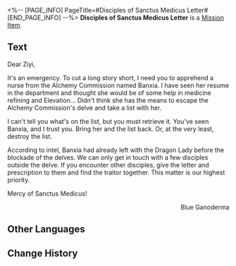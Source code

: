 <%-- [PAGE_INFO]
PageTitle=#Disciples of Sanctus Medicus Letter#
[END_PAGE_INFO] --%>
{{Item Infobox
|id          = 140157
|image       = Item Disciples of Sanctus Medicus Letter.png{{subst:void|<!--$UPLOAD:<<SpriteOutput/ItemFigures/140157.png>-<Item Disciples of Sanctus Medicus Letter.png>-<Item Icons>>-->}}
|type        = Mission Item
|invCategory = Missions
|rarity      = 3
|effect      = 
|description = A letter between the Disciples of Sanctus Medicus. The correct words will only appear in the hands of the intended recipient.
}}
'''Disciples of Sanctus Medicus Letter''' is a [[Mission Item]].

==Text==
<div align="center">{{Color|Keyword|Disciples of Sanctus Medicus: Secret Order}}</div>
Dear Ziyi,

It's an emergency. To cut a long story short, I need you to apprehend a nurse from the Alchemy Commission named Banxia. I have seen her resume in the department and thought she would be of some help in medicine refining and Elevation... Didn't think she has the means to escape the Alchemy Commission's delve and take a list with her.

I can't tell you what's on the list, but you must retrieve it. You've seen Banxia, and I trust you. Bring her and the list back. Or, at the very least, destroy the list.

According to intel, Banxia had already left with the Dragon Lady before the blockade of the delves. We can only get in touch with a few disciples outside the delve. If you encounter other disciples, give the letter and prescription to them and find the traitor together. This matter is our highest priority.

Mercy of Sanctus Medicus!

<div align="right">Blue Ganoderma</div>

==Other Languages==
{{Other Languages
|en   = Disciples of Sanctus Medicus Letter
|zhs  = 药王秘传的信笺
|zht  = 藥王秘傳的信箋
|ja   = 薬王秘伝の便せん
|ko   = 약왕의 비전 편지
|es   = Carta de los Discípulos de Sanctus Medicus
|fr   = Lettre des Disciples du Sanctus Medicus
|ru   = Бумага для писем Учеников Санктус Медикус
|th   = จดหมายของสาวก Sanctus Medicus
|vi   = Giấy Viết Thư Bí Truyền Dược Vương
|de   = Brief der Jünger des Sanctus Medicus
|id   = Surat Disciples of Sanctus Medicus
|pt   = Carta dos Discípulos do Sanctus Medicus
}}

==Change History==
{{Change History|1.1}}